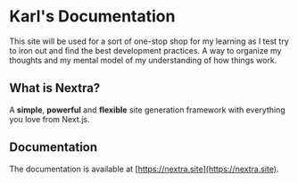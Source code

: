# Karl's Documentation
 
This site will be used for a sort of one-stop shop for my learning as I test try to iron out and find the best development practices.
A way to organize my thoughts and my mental model of my understanding of how things work.

## What is Nextra?

A **simple**, **powerful** and **flexible** site generation framework with everything you love from Next.js.

## Documentation

The documentation is available at [https://nextra.site](https://nextra.site).

##
